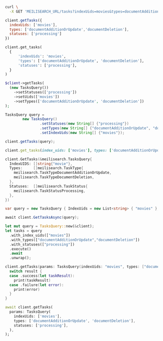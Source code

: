<CodeGroup>

```bash cURL
curl \
  -X GET 'MEILISEARCH_URL/tasks?indexUids=movies&types=documentAdditionOrUpdate,documentDeletion&statuses=processing'
```


```javascript JS
client.getTasks({
  indexUids: ['movies'],
  types: ['documentAdditionOrUpdate','documentDeletion'],
  statuses: ['processing']
})
```


```python Python
client.get_tasks(
  {
      'indexUids': 'movies',
      'types': ['documentAdditionOrUpdate', 'documentDeletion'],
      'statuses': ['processing'],
  }
)
```


```php PHP
$client->getTasks(
  (new TasksQuery())
    ->setStatuses(['processing'])
    ->setUids(['movies'])
    ->setTypes(['documentAdditionOrUpdate', 'documentDeletion'])
);
```


```java Java
TasksQuery query =
        new TasksQuery()
                .setStatuses(new String[] {"processing"})
                .setTypes(new String[] {"documentAdditionOrUpdate", "documentDeletion"})
                .setIndexUids(new String[] {"movies"});

client.getTasks(query);
```


```ruby Ruby
client.get_tasks(index_uids: ['movies'], types: ['documentAdditionOrUpdate', 'documentDeletion'], statuses: ['processing'])
```


```go Go
client.GetTasks(&meilisearch.TasksQuery{
  IndexUIDS: []string{"movie"},
  Types:     []meilisearch.TaskType{
    meilisearch.TaskTypeDocumentAdditionOrUpdate,
    meilisearch.TaskTypeDocumentDeletion,
  },
  Statuses:  []meilisearch.TaskStatus{
    meilisearch.TaskStatusProcessing,
  },
})
```


```csharp C#
var query = new TasksQuery { IndexUids = new List<string> { "movies" }, Types = new List<TaskInfo> { TaskInfo.DocumentAdditionOrUpdate, TaskInfo.DocumentDeletion }, Statuses = new List<TaskInfoStatus> { TaskInfoStatus.Processing } };

await client.GetTasksAsync(query);
```


```rust Rust
let mut query = TasksQuery::new(&client);
let tasks = query
  .with_index_uids(["movies"])
  .with_types(["documentAdditionOrUpdate","documentDeletion"])
  .with_statuses(["processing"])
  .execute()
  .await
  .unwrap();
```


```swift Swift
client.getTasks(params: TasksQuery(indexUids: "movies", types: ["documentAdditionOrUpdate", "documentDeletion"], statuses: ["processing"])) { result in
  switch result {
  case .success(let taskResult):
    print(taskResult)
  case .failure(let error):
    print(error)
  }
}
```


```dart Dart
await client.getTasks(
  params: TasksQuery(
    indexUids: ['movies'],
    types: ['documentAdditionOrUpdate', 'documentDeletion'],
    statuses: ['processing'],
  ),
);
```

</CodeGroup>